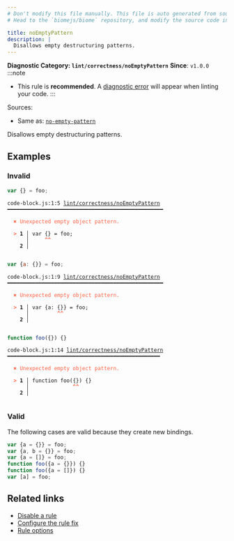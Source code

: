 ```yaml
---
# Don't modify this file manually. This file is auto generated from source, and you will lose your changes next time the website is built.
# Head to the `biomejs/biome` repository, and modify the source code in there.

title: noEmptyPattern
description: |
  Disallows empty destructuring patterns.
---
```


**Diagnostic Category: `lint/correctness/noEmptyPattern`**
<Tabs>
<TabItem label="JavaScript (and super languages)" icon="seti:javascript">
**Since**: `v1.0.0`
:::note
- This rule is **recommended**. A [diagnostic error](/reference/diagnostics#error) will appear when linting your code.
:::

Sources: 
- Same as: <a href="https://eslint.org/docs/latest/rules/no-empty-pattern" target="_blank"><code>no-empty-pattern</code></a>

Disallows empty destructuring patterns.

## Examples

### Invalid

```js
var {} = foo;
```

<pre class="language-text"><code class="language-text">code-block.js:1:5 <a href="https://biomejs.dev/linter/rules/no-empty-pattern">lint/correctness/noEmptyPattern</a> ━━━━━━━━━━━━━━━━━━━━━━━━━━━━━━━━━━━━━━━━━━━━━━━━━━<br /><br />  <strong><span style="color: Tomato;">✖</span></strong> <span style="color: Tomato;">Unexpected empty object pattern.</span><br />  <br />  <strong><span style="color: Tomato;">&gt;</span></strong> <strong>1 │ </strong>var &#123;&#125; = foo;<br />   <strong>   │ </strong>    <strong><span style="color: Tomato;">^</span></strong><strong><span style="color: Tomato;">^</span></strong><br />    <strong>2 │ </strong><br />  <br /></code></pre>

```js
var {a: {}} = foo;
```

<pre class="language-text"><code class="language-text">code-block.js:1:9 <a href="https://biomejs.dev/linter/rules/no-empty-pattern">lint/correctness/noEmptyPattern</a> ━━━━━━━━━━━━━━━━━━━━━━━━━━━━━━━━━━━━━━━━━━━━━━━━━━<br /><br />  <strong><span style="color: Tomato;">✖</span></strong> <span style="color: Tomato;">Unexpected empty object pattern.</span><br />  <br />  <strong><span style="color: Tomato;">&gt;</span></strong> <strong>1 │ </strong>var &#123;a: &#123;&#125;&#125; = foo;<br />   <strong>   │ </strong>        <strong><span style="color: Tomato;">^</span></strong><strong><span style="color: Tomato;">^</span></strong><br />    <strong>2 │ </strong><br />  <br /></code></pre>

```js
function foo({}) {}
```

<pre class="language-text"><code class="language-text">code-block.js:1:14 <a href="https://biomejs.dev/linter/rules/no-empty-pattern">lint/correctness/noEmptyPattern</a> ━━━━━━━━━━━━━━━━━━━━━━━━━━━━━━━━━━━━━━━━━━━━━━━━━<br /><br />  <strong><span style="color: Tomato;">✖</span></strong> <span style="color: Tomato;">Unexpected empty object pattern.</span><br />  <br />  <strong><span style="color: Tomato;">&gt;</span></strong> <strong>1 │ </strong>function foo(&#123;&#125;) &#123;&#125;<br />   <strong>   │ </strong>             <strong><span style="color: Tomato;">^</span></strong><strong><span style="color: Tomato;">^</span></strong><br />    <strong>2 │ </strong><br />  <br /></code></pre>

### Valid

The following cases are valid because they create new bindings.

```js
var {a = {}} = foo;
var {a, b = {}} = foo;
var {a = []} = foo;
function foo({a = {}}) {}
function foo({a = []}) {}
var [a] = foo;
```

## Related links

- [Disable a rule](/linter/#disable-a-lint-rule)
- [Configure the rule fix](/linter#configure-the-rule-fix)
- [Rule options](/linter/#rule-options)

</TabItem>
</Tabs>

